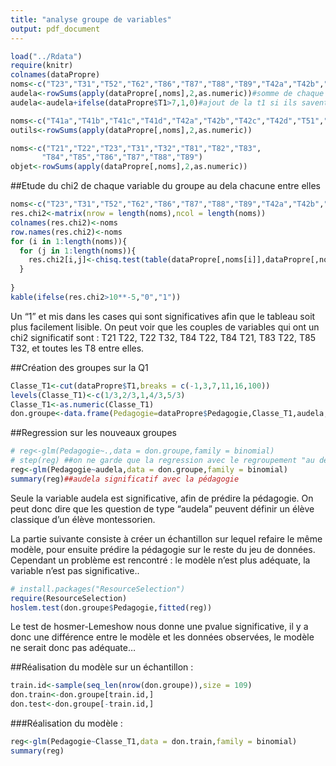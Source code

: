 ```yaml
---
title: "analyse groupe de variables"
output: pdf_document
---
```



```r
load("../Rdata")
require(knitr)
colnames(dataPropre)
noms<-c("T23","T31","T52","T62","T86","T87","T88","T89","T42a","T42b","T42c","T42d")
audela<-rowSums(apply(dataPropre[,noms],2,as.numeric))#somme de chaque question concerné par la var audela
audela<-audela+ifelse(dataPropre$T1>7,1,0)#ajout de la t1 si ils savent compter au dela de 7

noms<-c("T41a","T41b","T41c","T41d","T42a","T42b","T42c","T42d","T51","T52","T62","T61")
outils<-rowSums(apply(dataPropre[,noms],2,as.numeric))

noms<-c("T21","T22","T23","T31","T32","T81","T82","T83",
       "T84","T85","T86","T87","T88","T89")
objet<-rowSums(apply(dataPropre[,noms],2,as.numeric))
```

##Etude du chi2 de chaque variable du groupe au dela chacune entre elles
```r
noms<-c("T23","T31","T52","T62","T86","T87","T88","T89","T42a","T42b","T42c","T42d")
res.chi2<-matrix(nrow = length(noms),ncol = length(noms))
colnames(res.chi2)<-noms
row.names(res.chi2)<-noms
for (i in 1:length(noms)){
  for (j in 1:length(noms)){
    res.chi2[i,j]<-chisq.test(table(dataPropre[,noms[i]],dataPropre[,noms[j]]))$p.value
  }
  
}
kable(ifelse(res.chi2>10**-5,"0","1"))

```
Un "1" et mis dans les cases qui sont significatives afin que le tableau soit plus facilement lisible.
On peut voir que les couples de variables qui ont un chi2 significatif sont :
T21 T22, T22 T32, T84 T22, T84 T21, T83 T22, T85 T32, et toutes les T8 entre elles.

##Création des groupes sur la Q1
```r
Classe_T1<-cut(dataPropre$T1,breaks = c(-1,3,7,11,16,100))
levels(Classe_T1)<-c(1/3,2/3,1,4/3,5/3)
Classe_T1<-as.numeric(Classe_T1)
don.groupe<-data.frame(Pedagogie=dataPropre$Pedagogie,Classe_T1,audela,outils,objet)
```

##Regression sur les nouveaux groupes
```r
# reg<-glm(Pedagogie~.,data = don.groupe,family = binomial)
# step(reg) ##on ne garde que la regression avec le regroupement "au dela" les autres ne sont pas significative
reg<-glm(Pedagogie~audela,data = don.groupe,family = binomial)
summary(reg)##audela significatif avec la pédagogie
```
Seule la variable audela est significative, afin de prédire la pédagogie. On peut donc dire que les question de type "audela" peuvent définir un élève classique d'un élève montessorien.

La partie suivante consiste à créer un échantillon sur lequel refaire le même modèle, pour ensuite prédire la pédagogie sur le reste du jeu de données. Cependant un problème est rencontré : le modèle n'est plus adéquate, la variable n'est pas significative..


```r
# install.packages("ResourceSelection")
require(ResourceSelection)
hoslem.test(don.groupe$Pedagogie,fitted(reg))
```
Le test de hosmer-Lemeshow nous donne une pvalue significative, il y a donc une différence entre le modèle et les données observées, le modèle ne serait donc pas adéquate...

##Réalisation du modèle sur un échantillon :
```r
train.id<-sample(seq_len(nrow(don.groupe)),size = 109)
don.train<-don.groupe[train.id,]
don.test<-don.groupe[-train.id,]
```

###Réalisation du modèle :
```r
reg<-glm(Pedagogie~Classe_T1,data = don.train,family = binomial)
summary(reg)


```


